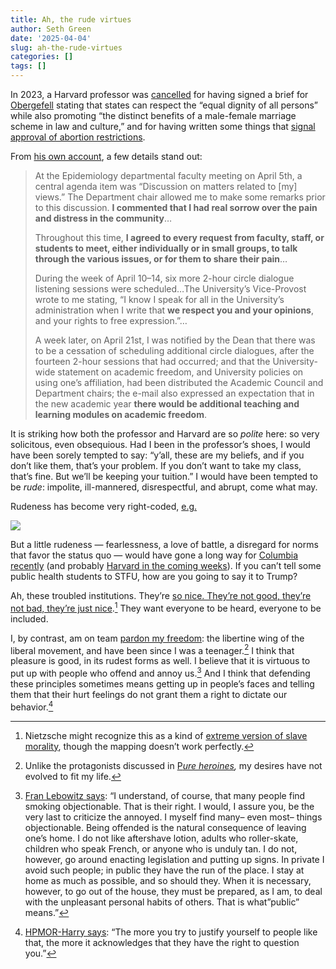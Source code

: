 ```yaml
---
title: Ah, the rude virtues
author: Seth Green
date: '2025-04-04'
slug: ah-the-rude-virtues
categories: []
tags: []
---
```


In 2023, a Harvard professor was [cancelled](https://www.thecollegefix.com/conservative-harvard-professor-describes-condemnation-for-views-on-marriage-abortion/) for having signed a brief for [Obergefell](https://en.wikipedia.org/wiki/Obergefell_v._Hodges) stating that states can respect the "equal dignity of all persons" while also promoting "the distinct benefits of a male-female marriage scheme in law and culture," and for having written some things that [signal approval of abortion restrictions](https://jamanetwork.com/journals/jamapsychiatry/article-abstract/2799598).

From [his own account](https://www.sciencedirect.com/science/article/pii/S2590113323000226), a few details stand out:

> At the Epidemiology departmental faculty meeting on April 5th, a central agenda item was “Discussion on matters related to [my] views.” The Department chair allowed me to make some remarks prior to this discussion. **I commented that I had real sorrow over the pain and distress in the community**...
>
> Throughout this time, **I agreed to every request from faculty, staff, or students to meet, either individually or in small groups, to talk through the various issues, or for them to share their pain**...
>
> During the week of April 10–14, six more 2-hour circle dialogue listening sessions were scheduled...The University's Vice-Provost wrote to me stating, “I know I speak for all in the University's administration when I write that **we respect you and your opinions**, and your rights to free expression.”...
>
> A week later, on April 21st, I was notified by the Dean that there was to be a cessation of scheduling additional circle dialogues, after the fourteen 2-hour sessions that had occurred; and that the University-wide statement on academic freedom, and University policies on using one's affiliation, had been distributed the Academic Council and Department chairs; the e-mail also expressed an expectation that in the new academic year **there would be additional teaching and learning modules on academic freedom**.

It is striking how both the professor and Harvard are so *polite* here: so very solicitous, even obsequious. Had I been in the professor's shoes, I would have been sorely tempted to say: "y'all, these are my beliefs, and if you don't like them, that's your problem. If you don't want to take my class, that's fine. But we'll be keeping your tuition." I would have been tempted to be *rude*: impolite, ill-mannered, disrespectful, and abrupt, come what may.

Rudeness has become very right-coded, [e.g.](https://x.com/CathyYoung63/status/1907918499575738577)

![](images/rude-tweet.png)

But a little rudeness — fearlessness, a love of battle, a disregard for norms that favor the status quo — would have gone a long way for [Columbia recently](https://setharielgreen.com/blog/columbia-is-scared-of-discovery/) (and probably [Harvard in the coming weeks](https://www.nytimes.com/2025/04/01/us/republicans-harvard-funding.html)). If you can't tell some public health students to STFU, how are you going to say it to Trump?

Ah, these troubled institutions. They're [so nice. They're not good, they're not bad, they're just nice](https://youtu.be/W0XC2M465yU?si=RfkzFJ0QeKSAgdp2&t=84).[^1] They want everyone to be heard, everyone to be included.

[^1]: Nietzsche might recognize this as a kind of [extreme version of slave morality](https://www.gutenberg.org/files/52319/52319-h/52319-h.htm#:~:text=The%20revolt%20of%20the%20slaves%20in,we%20beautiful%20ones%2C%20we%20happy%20ones.%22), though the mapping doesn't work perfectly.

I, by contrast, am on team [pardon my freedom](https://www.youtube.com/watch?v=rrajuEyRLxs): the libertine wing of the liberal movement, and have been since I was a teenager.[^2] I think that pleasure is good, in its rudest forms as well. I believe that it is virtuous to put up with people who offend and annoy us.[^3] And I think that defending these principles sometimes means getting up in people's faces and telling them that their hurt feelings do not grant them a right to dictate our behavior.[^4]

[^2]: Unlike the protagonists discussed in [P*ure heroines*](https://www.thewhitereview.org/reviews/jia-tolentinos-trick-mirror/)*,* my desires have not evolved to fit my life.

[^3]: [Fran Lebowitz says](https://bolstablog.wordpress.com/2008/11/20/smoke/#more-1614): "I understand, of course, that many people find smoking objectionable. That is their right. I would, I assure you, be the very last to criticize the annoyed. I myself find many-- even most-- things objectionable. Being offended is the natural consequence of leaving one's home. I do not like aftershave lotion, adults who roller-skate, children who speak French, or anyone who is unduly tan. I do not, however, go around enacting legislation and putting up signs. In private I avoid such people; in public they have the run of the place. I stay at home as much as possible, and so should they. When it is necessary, however, to go out of the house, they must be prepared, as I am, to deal with the unpleasant personal habits of others. That is what "public" means."

[^4]: [HPMOR-Harry says](https://hpmor.com/chapter/48): “The more you try to justify yourself to people like that, the more it acknowledges that they have the right to question you.”
